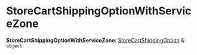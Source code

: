 
# StoreCartShippingOptionWithServiceZone

 **StoreCartShippingOptionWithServiceZone**: [StoreCartShippingOption](../../interfaces/types.HttpTypes.StoreCartShippingOption/page.mdx) & `object`
